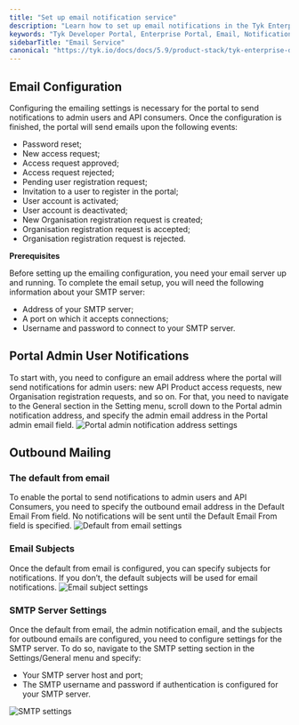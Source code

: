 ```yaml
---
title: "Set up email notification service"
description: "Learn how to set up email notifications in the Tyk Enterprise Developer Portal."
keywords: "Tyk Developer Portal, Enterprise Portal, Email, Notifications"
sidebarTitle: "Email Service"
canonical: "https://tyk.io/docs/docs/5.9/product-stack/tyk-enterprise-developer-portal/getting-started/setup-email-notifications"
---
```


## Email Configuration

Configuring the emailing settings is necessary for the portal to send notifications to admin users and API consumers.
Once the configuration is finished, the portal will send emails upon the following events:
* Password reset;
* New access request;
* Access request approved;
* Access request rejected;
* Pending user registration request;
* Invitation to a user to register in the portal;
* User account is activated;
* User account is deactivated;
* New Organisation registration request is created;
* Organisation registration request is accepted;
* Organisation registration request is rejected.


**Prerequisites**

Before setting up the emailing configuration, you need your email server up and running.
To complete the email setup, you will need the following information about your SMTP server:
* Address of your SMTP server;
* A port on which it accepts connections;
* Username and password to connect to your SMTP server.

## Portal Admin User Notifications

To start with, you need to configure an email address where the portal will send notifications for admin users: new API Product access requests, new Organisation registration requests, and so on.
For that, you need to navigate to the General section in the Setting menu, scroll down to the Portal admin notification address, and specify the admin email address in the Portal admin email field.
<img src="/img/dashboard/portal-management/enterprise-portal/admin_email_settings.png" alt="Portal admin notification address settings" />

## Outbound Mailing 

### The default from email

To enable the portal to send notifications to admin users and API Consumers, you need to specify the outbound email address in the Default Email From field.
No notifications will be sent until the Default Email From field is specified.
<img src="/img/dashboard/portal-management/enterprise-portal/default_from_email_settings.png" alt="Default from email settings" />

### Email Subjects

Once the default from email is configured, you can specify subjects for notifications.
If you don’t, the default subjects will be used for email notifications.
<img src="/img/dashboard/portal-management/enterprise-portal/email_subjects_settings.png" alt="Email subject settings" />

### SMTP Server Settings

Once the default from email, the admin notification email, and the subjects for outbound emails are configured, you need to configure settings for the SMTP server.
To do so, navigate to the SMTP setting section in the Settings/General menu and specify:
* Your SMTP server host and port;
* The SMTP username and password if authentication is configured for your SMTP server. 
<img src="/img/dashboard/portal-management/enterprise-portal/smtp_settings.png" alt="SMTP settings" />

